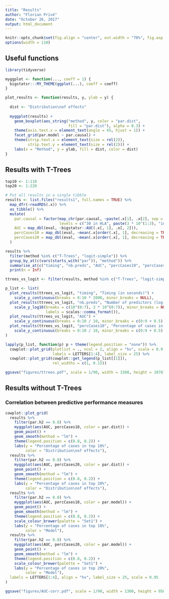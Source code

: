 ```yaml
---
title: "Results"
author: "Florian Privé"
date: "October 26, 2017"
output: html_document
---
```


```r
knitr::opts_chunk$set(fig.align = "center", out.width = "70%", fig.asp = 0.7)
options(width = 110)
```

## Useful functions

```r
library(tidyverse)
```

```r
myggplot <- function(..., coeff = 1) {
  bigstatsr:::MY_THEME(ggplot(...), coeff = coeff)
} 
```

```r
plot_results <- function(results, y, ylab = y) {
  
  dist <- "Distribution\nof effects"
  
  myggplot(results) +
    geom_boxplot(aes_string("method", y, color = "par.dist", 
                            fill = "par.dist"), alpha = 0.3) + 
    theme(axis.text.x = element_text(angle = 45, hjust = 1)) +
    facet_grid(par.model ~ par.causal) +
    theme(strip.text.x = element_text(size = rel(2)),
          strip.text.y = element_text(size = rel(2))) +
    labs(x = "Method", y = ylab, fill = dist, color = dist)
}
```

## Results with T-Trees

```r
top10 <- 1:110
top20 <- 1:220

# Put all results in a single tibble
results <- list.files("results1", full.names = TRUE) %>%
  map_dfr(~readRDS(.x)) %>%
  as_tibble() %>%
  mutate(
    par.causal = factor(map_chr(par.causal, ~paste(.x[1], .x[2], sep = " in ")),
                        levels = c("30 in HLA", paste(3 * 10^(1:3), "in all"))),
    AUC = map_dbl(eval, ~bigstatsr::AUC(.x[, 1], .x[, 2])),
    percCases10 = map_dbl(eval, ~mean(.x[order(.x[, 1], decreasing = TRUE)[top10], 2])),
    percCases20 = map_dbl(eval, ~mean(.x[order(.x[, 1], decreasing = TRUE)[top20], 2]))
  )
```

```r
results %>%
  filter(method %in% c("T-Trees", "logit-simple")) %>%
  group_by_at(c(vars(starts_with("par")), "method")) %>%
  summarise_at(c("timing", "nb.preds", "AUC", "percCases10", "percCases20"), mean) %>%
  print(n = Inf)
```

```r
ttrees_vs_logit <- filter(results, method %in% c("T-Trees", "logit-simple"))

p_list <- list(
  plot_results(ttrees_vs_logit, "timing", "Timing (in seconds)") +
    scale_y_continuous(breaks = 0:10 * 2000, minor_breaks = NULL),
  plot_results(ttrees_vs_logit, "nb.preds", "Number of predictors (log-scale)") +
    scale_y_log10(breaks = c(10^(0:7), 3 * 10^(0:7)), minor_breaks = NULL,
                  labels = scales::comma_format()),
  plot_results(ttrees_vs_logit, "AUC") +
    scale_y_continuous(breaks = 0:10 / 10, minor_breaks = c(0:9 + 0.5) / 10),
  plot_results(ttrees_vs_logit, "percCases10", "Percentage of cases in top 10%") +
    scale_y_continuous(breaks = 0:10 / 10, minor_breaks = c(0:9 + 0.5) / 10)
)

lapply(p_list, function(p) p + theme(legend.position = "none")) %>%
  cowplot::plot_grid(plotlist = ., ncol = 2, align = "hv", scale = 0.9,
                     labels = LETTERS[1:4], label_size = 25) %>%
  cowplot::plot_grid(cowplot::get_legend(p_list[[1]]),
                     rel_widths = c(1, 0.15))
```

```r
ggsave("figures/ttrees.pdf", scale = 1/90, width = 1580, height = 1070)
```


## Results without T-Trees

### Correlation between predictive performance measures

```r
cowplot::plot_grid(
  results %>%
    filter(par.h2 == 0.8) %>%
    myggplot(aes(AUC, percCases10, color = par.dist)) +
    geom_point() +
    geom_smooth(method = "lm") +
    theme(legend.position = c(0.8, 0.2)) +
    labs(y = "Percentage of cases in top 10%", 
         color = "Distribution\nof effects"),
  results %>%
    filter(par.h2 == 0.8) %>%
    myggplot(aes(AUC, percCases20, color = par.dist)) +
    geom_point() +
    geom_smooth(method = "lm") +
    theme(legend.position = c(0.8, 0.2)) +
    labs(y = "Percentage of cases in top 20%", 
         color = "Distribution\nof effects"),
  results %>%
    filter(par.h2 == 0.8) %>%
    myggplot(aes(AUC, percCases10, color = par.model)) +
    geom_point() +
    geom_smooth(method = "lm") +
    theme(legend.position = c(0.8, 0.2)) +
    scale_colour_brewer(palette = "Set1") +
    labs(y = "Percentage of cases in top 10%", 
         color = "Model"),
  results %>%
    filter(par.h2 == 0.8) %>%
    myggplot(aes(AUC, percCases20, color = par.model)) +
    geom_point() +
    geom_smooth(method = "lm") +
    theme(legend.position = c(0.8, 0.2)) +
    scale_colour_brewer(palette = "Set1") +
    labs(y = "Percentage of cases in top 20%", 
         color = "Model"),
  labels = LETTERS[1:4], align = "hv", label_size = 25, scale = 0.95
)
```

```r
ggsave("figures/AUC-corr.pdf", scale = 1/90, width = 1300, height = 950)
```

